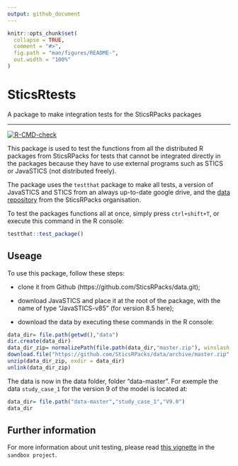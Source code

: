 ```yaml
---
output: github_document
---
```


<!-- README.md is generated from README.Rmd. Please edit that file -->

```r
knitr::opts_chunk$set(
  collapse = TRUE,
  comment = "#>",
  fig.path = "man/figures/README-",
  out.width = "100%"
)
```

# SticsRtests

A package to make integration tests for the SticsRPacks packages

---

<!-- badges: start -->
[![R-CMD-check](https://github.com/SticsRPacks/SticsRTests/workflows/R-CMD-check/badge.svg)](https://github.com/SticsRPacks/SticsRTests/actions)
<!-- badges: end -->

This package is used to test the functions from all the distributed R packages from SticsRPacks for tests that cannot be integrated directly in the packages because they have to use external programs such as STICS or JavaSTICS (not distributed freely).

The package uses the `testthat` package to make all tests, a version of JavaSTICS and STICS from an always up-to-date google drive, and the [data repository](https://github.com/SticsRPacks/data) from the SticsRPacks organisation.

To test the packages functions all at once, simply press `ctrl+shift+T`, or execute this command in the R console:

```r
testthat::test_package()
```

## Useage

To use this package, follow these steps: 

* clone it from Github (https://github.com/SticsRPacks/data.git);  

* download JavaSTICS and place it at the root of the package, with the name of type "JavaSTICS-v85" (for version 8.5 here);  

* download the data by executing these commands in the R console: 

```r
data_dir= file.path(getwd(),"data")
dir.create(data_dir)
data_dir_zip= normalizePath(file.path(data_dir,"master.zip"), winslash = "/", mustWork = FALSE)
download.file("https://github.com/SticsRPacks/data/archive/master.zip", data_dir_zip)
unzip(data_dir_zip, exdir = data_dir)
unlink(data_dir_zip)
```

The data is now in the data folder, folder "data-master". For exemple the data `study_case_1` for the version 9 of the model is located at: 

```r
data_dir= file.path("data-master","study_case_1","V9.0")
data_dir
```

## Further information

For more information about unit testing, please read [this vignette](https://sticsrpacks.github.io/sandbox/articles/make-a-package.html#test-your-functions) in the `sandbox project`.
